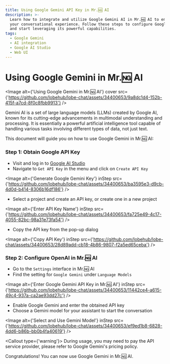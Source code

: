 ```yaml
---
title: Using Google Gemini API Key in Mr.🆖 AI
description: >-
  Learn how to integrate and utilize Google Gemini AI in Mr.🆖 AI to enhance
  your conversational experience. Follow these steps to configure Google Gemini
  and start leveraging its powerful capabilities.
tags:
  - Google Gemini
  - AI integration
  - Google AI Studio
  - Web UI
---
```


# Using Google Gemini in Mr.🆖 AI

<Image
  alt={'Using Google Gemini in Mr.🆖 AI'}
  cover
  src={'https://github.com/lobehub/lobe-chat/assets/34400653/9a8dc1d4-152b-415f-a7cd-8f0c8fbb9913'}
/>

Gemini AI is a set of large language models (LLMs) created by Google AI, known for its cutting-edge advancements in multimodal understanding and processing. It is essentially a powerful artificial intelligence tool capable of handling various tasks involving different types of data, not just text.

This document will guide you on how to use Google Gemini in Mr.🆖 AI:

<Steps>

### Step 1: Obtain Google API Key

- Visit and log in to [Google AI Studio](https://aistudio.google.com/)
- Navigate to `Get API Key` in the menu and click on `Create API Key`

<Image
  alt={'Generate Google Gemini Key'}
  inStep
  src={'https://github.com/lobehub/lobe-chat/assets/34400653/ba3595e3-d9cb-4d0d-b414-8306b16df186'}
/>

- Select a project and create an API key, or create one in a new project

<Image
  alt={'Enter API Key Name'}
  inStep
  src={'https://github.com/lobehub/lobe-chat/assets/34400653/fa725e49-4c17-4055-82bc-98a31e73fa54'}
/>

- Copy the API key from the pop-up dialog

<Image
  alt={'Copy API Key'}
  inStep
  src={'https://github.com/lobehub/lobe-chat/assets/34400653/28d89add-cb18-4b86-9807-f2a5ed65ceba'}
/>

### Step 2: Configure OpenAI in Mr.🆖 AI

- Go to the `Settings` interface in Mr.🆖 AI
- Find the setting for `Google Gemini` under `Language Models`

<Image
  alt={'Enter Google Gemini API Key in Mr.🆖 AI'}
  inStep
  src={'https://github.com/lobehub/lobe-chat/assets/34400653/11442ce4-a615-49c4-937a-ca2ae93dd27c'}
/>

- Enable Google Gemini and enter the obtained API key
- Choose a Gemini model for your assistant to start the conversation

<Image
  alt={'Select and Use Gemini Model'}
  inStep
  src={'https://github.com/lobehub/lobe-chat/assets/34400653/ef9ed1b8-6828-4dd6-b86b-bb0b4fa40619'}
/>

<Callout type={'warning'}>
  During usage, you may need to pay the API service provider, please refer to Google Gemini's
  pricing policy.
</Callout>

</Steps>

Congratulations! You can now use Google Gemini in Mr.🆖 AI.
